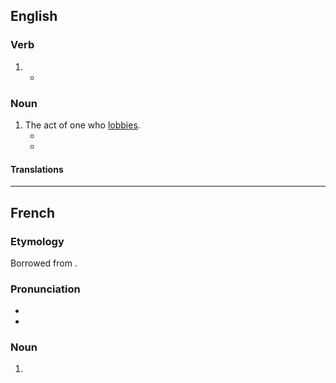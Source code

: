 ==English==
{{wikipedia}}

===Verb===
{{head|en|verb form}}

# {{present participle of|en|lobby#Verb|lobby|nocat=1}}
#* {{quote-journal|en|date=April 15, 2012|author=[[w:Phil McNulty|Phil McNulty]]|work=BBC
|title=[http://www.bbc.co.uk/sport/0/football/17649443 Tottenham 1-5 Chelsea]
|passage=The referee seemed well placed to award the goal, but video evidence suggested the protests were well founded and the incident only strengthens the case of those '''lobbying''' for technology to assist officials.}}

===Noun===
{{en-noun}}

# The act of one who [[lobby#Verb|lobbies]].
#* {{quote-journal|en|year=1961|month=January|title=Talking of Trains: Marples out of step|journal=Trains Illustrated|page=1|text=They showed a new and encouraging Parliamentary appreciation that it is time our national transport problems were examined expertly and without doctrinaire prejudice of any sort&mdash;or too much attention to the '''lobbying''' of some powerful special interests.}}
#* {{quote-book|en|year=2003|author=Elizabeth Crawford|title=Women's Suffrage Movement: A Reference Guide 1866-1928|passage=Although Sylvia had been present with her mother at the various '''lobbyings''' of parliament in 1905 she had not attempted, in the midst of her studies, to build up any support for WSPU policy in London.}}

====Translations====
{{trans-top|act of one who lobbies}}
{{trans-bottom}}

----

==French==

===Etymology===
Borrowed from {{bor|fr|en|lobbying}}.

===Pronunciation===
* {{fr-IPA|lobby_ing}}
* {{audio|fr|LL-Q150 (fra)-Poslovitch-lobbying.wav|Audio}}

===Noun===
{{fr-noun|m}}

# {{l|en|lobbying}}